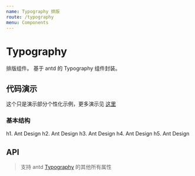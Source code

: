 ```yaml
---
name: Typography 排版
route: /typography
menu: Components
---
```


# Typography

排版组件。
基于 antd 的 Typography 组件封装。

## 代码演示

这个只是演示部分个性化示例，更多演示见 [这里](https://ant.design/components/typography-cn/)

### 基本结构

<Playground>
  <div>
    <BtTypography.Title>h1. Ant Design</BtTypography.Title>
    <BtTypography.Title level={2}>h2. Ant Design</BtTypography.Title>
    <BtTypography.Title level={3}>h3. Ant Design</BtTypography.Title>
    <BtTypography.Title level={4}>h4. Ant Design</BtTypography.Title>
    <BtTypography.Title level={5}>h5. Ant Design</BtTypography.Title>
  </div>
</Playground>

## API

> 支持 antd [Typography](https://ant.design/components/typography-cn/#API) 的其他所有属性

<Props of={BtTypography_} />
